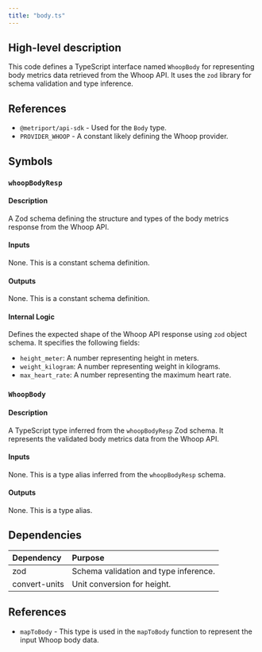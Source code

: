 ```yaml
---
title: "body.ts"
---
```


## High-level description
This code defines a TypeScript interface named `WhoopBody` for representing body metrics data retrieved from the Whoop API. It uses the `zod` library for schema validation and type inference.

## References
- `@metriport/api-sdk` - Used for the `Body` type.
- `PROVIDER_WHOOP` - A constant likely defining the Whoop provider.

## Symbols
### `whoopBodyResp`
#### Description
A Zod schema defining the structure and types of the body metrics response from the Whoop API.

#### Inputs
None. This is a constant schema definition.

#### Outputs
None. This is a constant schema definition.

#### Internal Logic
Defines the expected shape of the Whoop API response using `zod` object schema. It specifies the following fields:
- `height_meter`: A number representing height in meters.
- `weight_kilogram`: A number representing weight in kilograms.
- `max_heart_rate`: A number representing the maximum heart rate.

### `WhoopBody`
#### Description
A TypeScript type inferred from the `whoopBodyResp` Zod schema. It represents the validated body metrics data from the Whoop API.

#### Inputs
None. This is a type alias inferred from the `whoopBodyResp` schema.

#### Outputs
None. This is a type alias.

## Dependencies
| Dependency | Purpose |
|:-----------|:--------|
| zod        | Schema validation and type inference. |
| convert-units | Unit conversion for height. |

## References
- `mapToBody` - This type is used in the `mapToBody` function to represent the input Whoop body data. 
